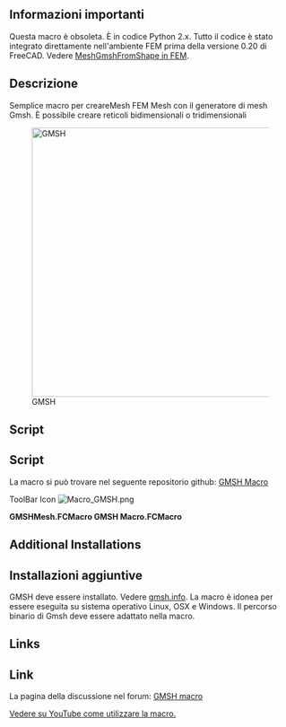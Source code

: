 <languages/>

<div class="mw-translate-fuzzy">
{{Macro/it
|Name=GMSHMacro
|Translate=GMSHMacro
|Icon=Macro_GMSH.png
|Description=Crea Mesh FEM con il generatore di Mesh GMSH. La macro è idonea per essere eseguita su sistema operativo Linux, OSX e Windows. Il percorso binario di Gmsh deve essere adattato nella macro. 
|Author=psicofil
|Version=1.0
|Date=2015-08-24
|FCVersion=Tutte versione
|Download=[https://www.freecadweb.org/wiki/images/a/a2/Macro_GMSH.png Icona per la ToolBar]
|SeeAlso = [[FEM MeshGmshFromShape/it|Mesh FEM da forma con GMSH]]
}}
</div>

<span id="Important_information"></span>
==Informazioni importanti==

Questa macro è obsoleta. È in codice Python 2.x. Tutto il codice è stato integrato direttamente nell'ambiente FEM prima della versione 0.20 di FreeCAD. Vedere [[FEM_MeshGmshFromShape/it|MeshGmshFromShape in FEM]].

<span id="Description"></span>
==Descrizione==

<div class="mw-translate-fuzzy">
Semplice macro per creareMesh FEM Mesh con il generatore di mesh Gmsh. È possibile creare reticoli bidimensionali o tridimensionali
</div>

{{Codeextralink|https://raw.githubusercontent.com/psicofil/Macros_FreeCAD/master/Macros/GMSHMesh.FCMacro}}

[[File:Macro GMSH00.png|480px|GMSH]]

<div lang="en" dir="ltr" class="mw-content-ltr">
==Script==
</div>

<div class="mw-translate-fuzzy">
==Script==
La macro si può trovare nel seguente repositorio github: [https://github.com/psicofil/Macros_FreeCAD/blob/master/Macros/GMSHMesh.FCMacro GMSH Macro]
</div>

<div lang="en" dir="ltr" class="mw-content-ltr">
ToolBar Icon [[Image:Macro_GMSH.png]]
</div>

'''GMSHMesh.FCMacro GMSH Macro.FCMacro'''

<div lang="en" dir="ltr" class="mw-content-ltr">
==Additional Installations==
</div>

<div class="mw-translate-fuzzy">
==Installazioni aggiuntive==
GMSH deve essere installato. Vedere [http://gmsh.info/ gmsh.info]. La macro è idonea per essere eseguita su sistema operativo Linux, OSX e Windows. Il percorso binario di Gmsh deve essere adattato nella macro.
</div>

<div lang="en" dir="ltr" class="mw-content-ltr">
==Links==
</div>

<div class="mw-translate-fuzzy">
==Link==
La pagina della discussione nel forum: [http://forum.freecadweb.org/viewtopic.php?t=11182 GMSH macro]
</div>

[https://www.youtube.com/watch?v=ZcG5EEUe3yc Vedere su YouTube come utilizzare la macro.]

{{clear}}